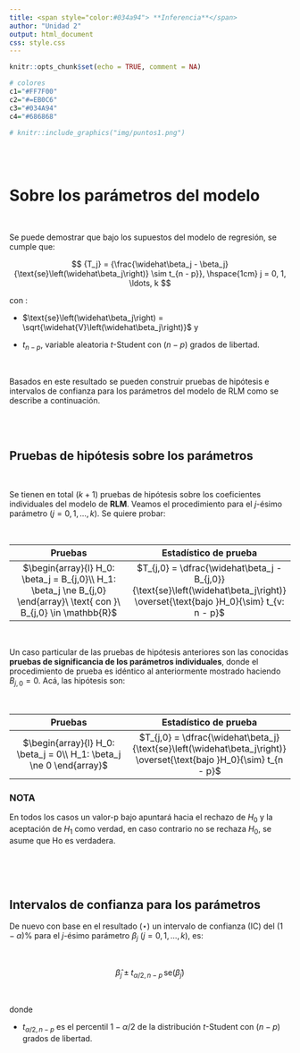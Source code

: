 ```yaml
---
title: <span style="color:#034a94"> **Inferencia**</span>
author: "Unidad 2"
output: html_document
css: style.css
---
```


```r
knitr::opts_chunk$set(echo = TRUE, comment = NA)

# colores
c1="#FF7F00"
c2="#=EB0C6"
c3="#034A94"
c4="#686868"

```

```r
# knitr::include_graphics("img/puntos1.png")
```


<br/> <br/>


# **Sobre los parámetros del modelo**

</br>

Se puede demostrar que bajo los supuestos del modelo de regresión, se cumple que:

$$
{T_j} = {\frac{\widehat\beta_j - \beta_j}{\text{se}\left(\widehat\beta_j\right)} \sim t_{n - p}}, \hspace{1cm} j = 0, 1, \ldots, k
$$

con :

* $\text{se}\left(\widehat\beta_j\right) = \sqrt{\widehat{V}\left(\widehat\beta_j\right)}$ y 

* ${t_{n - p}}$, variable aleatoria $t$-Student con $(n-p)$ grados de libertad.

</br>

Basados en este resultado se pueden construir pruebas de hipótesis e intervalos de confianza para los parámetros del modelo de RLM como se describe a continuación.

</br></br>

## **Pruebas de hipótesis sobre los parámetros**

</br>

<div class="content-box-blue">

Se tienen en total $(k + 1)$ pruebas de hipótesis sobre los coeficientes individuales del modelo de **RLM**. Veamos el procedimiento para el $j$-ésimo parámetro ($j = 0, 1, \ldots, k$). Se quiere probar:

</br>


| Pruebas                                   | Estadístico de prueba                                |
|:-----------------------------------------:|:----------------------------------------------------:|
|$\begin{array}{l} H_0: \beta_j = B_{j,0}\\ H_1: \beta_j \ne B_{j,0} \end{array}\ \text{ con }\ B_{j,0} \in \mathbb{R}$     | $T_{j,0} = \dfrac{\widehat\beta_j - B_{j,0}}{\text{se}\left(\widehat\beta_j\right)} \overset{\text{bajo }H_0}{\sim} t_{v: n - p}$ |

</br>

Un caso particular de las pruebas de hipótesis anteriores son las conocidas **pruebas de significancia de los parámetros individuales**, donde el procedimiento de prueba es idéntico al anteriormente mostrado haciendo $B_{j,0} = 0$. Acá, las hipótesis son:

</br>

| Pruebas                                   | Estadístico de prueba                                |
|:-----------------------------------------:|:----------------------------------------------------:|
|$\begin{array}{l} H_0: \beta_j = 0\\ H_1: \beta_j \ne 0 \end{array}$  | $T_{j,0} = \dfrac{\widehat\beta_j}{\text{se}\left(\widehat\beta_j\right)} \overset{\text{bajo }H_0}{\sim} t_{n - p}$ |

</div>


<div class="content-box-yellow">
### **NOTA** 

En todos los casos un valor-p bajo apuntará hacia el rechazo de $H_0$ y la aceptación de $H_1$ como verdad, en caso contrario no se rechaza $H_0$, se asume que Ho es verdadera.
</div>

</br></br></br>

## **Intervalos de confianza para los parámetros**

De nuevo con base en el resultado $(\star)$ un intervalo de confianza (IC) del ${(1 - \alpha)\%}$ para el $j$-ésimo parámetro ${\beta_j}$ ($j = 0, 1, \ldots, k$), es:

</br>

<div class="content-box-blue">
$$
\widehat\beta_j \pm t_{\alpha/2, n - p}\, \text{se}\left(\widehat\beta_j\right)
$$
</div>

</br>

donde 

* ${t_{\alpha/2, n - p}}$ es el percentil $1 - \alpha/2$ de la distribución $t$-Student con $(n - p)$ grados de libertad.

</br></br></br>





